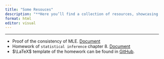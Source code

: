```yaml
---
title: "Some Resouces"
description: "**Here you’ll find a collection of resources, showcasing the combination of hard work and late-night coffee-fueled creativity. From complex `problem sets` to neatly organized `presentations`, this is the treasure trove of knowledge I’ve gathered along the way. Feel free to explore, learn, or just reflect on how much work I managed to push to the last minute. Whether you’re here for inspiration, procrastination, or simply out of curiosity, these materials might offer something useful – or at least give you a laugh at my late-night efforts!**"
format: html
editor: visual
---
```


------------------------------------------------------------------------

-   Proof of the consistency of MLE. [Document](MLE consistency.pdf)
-   Homework of `statistical inference` chapter 8. [Document](statistical%20inference%20chp8%20solusion.pdf)
-   $\LaTeX$ template of the homework can be found in [GitHub](https://github.com/CreoHsia/latex-template).
